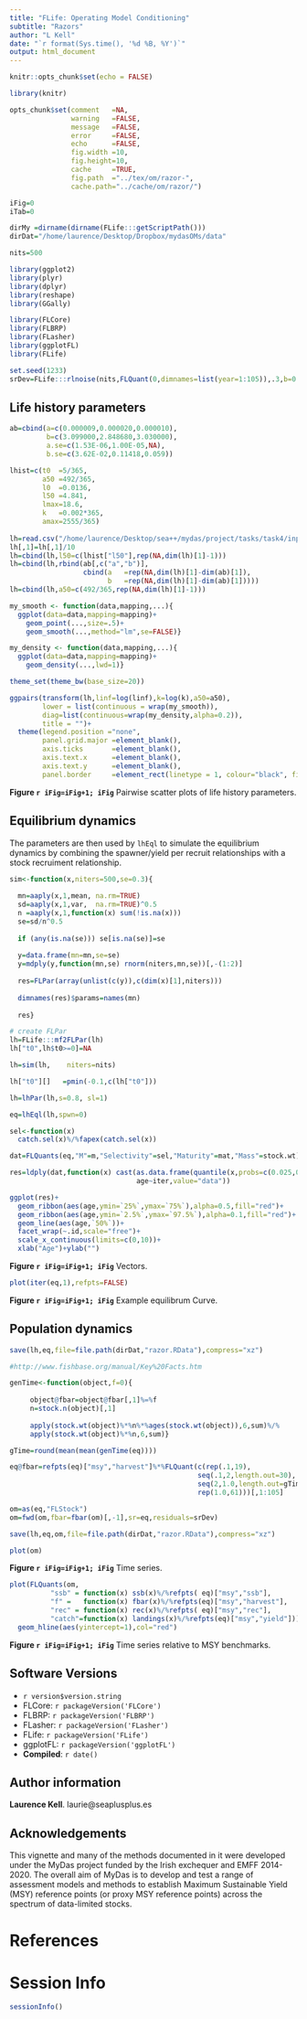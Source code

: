 ```yaml
---
title: "FLife: Operating Model Conditioning"
subtitle: "Razors"
author: "L Kell"
date: "`r format(Sys.time(), '%d %B, %Y')`"
output: html_document
---
```

  
```r
knitr::opts_chunk$set(echo = FALSE)

library(knitr)

opts_chunk$set(comment   =NA, 
               warning   =FALSE, 
               message   =FALSE, 
               error     =FALSE, 
               echo      =FALSE,
               fig.width =10, 
               fig.height=10,
               cache     =TRUE, 
               fig.path  ="../tex/om/razor-",
               cache.path="../cache/om/razor/")

iFig=0
iTab=0
```
```r
dirMy =dirname(dirname(FLife:::getScriptPath()))
dirDat="/home/laurence/Desktop/Dropbox/mydasOMs/data"  

nits=500
```
```r
library(ggplot2)
library(plyr)
library(dplyr)
library(reshape)
library(GGally)

library(FLCore)
library(FLBRP)
library(FLasher)
library(ggplotFL)
library(FLife)
```
```r
set.seed(1233)
srDev=FLife:::rlnoise(nits,FLQuant(0,dimnames=list(year=1:105)),.3,b=0.0)
```

## Life history parameters

```r
ab=cbind(a=c(0.000009,0.000020,0.000010),
         b=c(3.099000,2.848680,3.030000),
         a.se=c(1.53E-06,1.00E-05,NA),
         b.se=c(3.62E-02,0.11418,0.059))

lhist=c(t0  =5/365,
        a50 =492/365,
        l0  =0.0136,
        l50 =4.841,
        lmax=18.6,
        k   =0.002*365,
        amax=2555/365) 
     
lh=read.csv("/home/laurence/Desktop/sea++/mydas/project/tasks/task4/inputs/razorGrowth.csv")[,1:3]
lh[,1]=lh[,1]/10
lh=cbind(lh,l50=c(lhist["l50"],rep(NA,dim(lh)[1]-1)))
lh=cbind(lh,rbind(ab[,c("a","b")],
                  cbind(a   =rep(NA,dim(lh)[1]-dim(ab)[1]),
                        b   =rep(NA,dim(lh)[1]-dim(ab)[1]))))
lh=cbind(lh,a50=c(492/365,rep(NA,dim(lh)[1]-1)))
```

```r
my_smooth <- function(data,mapping,...){
  ggplot(data=data,mapping=mapping)+
    geom_point(...,size=.5)+
    geom_smooth(...,method="lm",se=FALSE)}

my_density <- function(data,mapping,...){
  ggplot(data=data,mapping=mapping)+
    geom_density(...,lwd=1)}

theme_set(theme_bw(base_size=20))

ggpairs(transform(lh,linf=log(linf),k=log(k),a50=a50),
        lower = list(continuous = wrap(my_smooth)),
        diag=list(continuous=wrap(my_density,alpha=0.2)),
        title = "")+
  theme(legend.position ="none",
        panel.grid.major =element_blank(),
        axis.ticks       =element_blank(),
        axis.text.x      =element_blank(),
        axis.text.y      =element_blank(),
        panel.border     =element_rect(linetype = 1, colour="black", fill=NA))
```

**Figure `r iFig=iFig+1; iFig`** Pairwise scatter plots of life history parameters.


## Equilibrium dynamics

The parameters are then used by `lhEql` to simulate the equilibrium dynamics by combining the spawner/yield per recruit relationships with a stock recruiment relationship.

```r
sim<-function(x,niters=500,se=0.3){
  
  mn=aaply(x,1,mean, na.rm=TRUE)
  sd=aaply(x,1,var,  na.rm=TRUE)^0.5
  n =aaply(x,1,function(x) sum(!is.na(x)))
  se=sd/n^0.5
  
  if (any(is.na(se))) se[is.na(se)]=se
  
  y=data.frame(mn=mn,se=se)
  y=mdply(y,function(mn,se) rnorm(niters,mn,se))[,-(1:2)]
  
  res=FLPar(array(unlist(c(y)),c(dim(x)[1],niters)))
  
  dimnames(res)$params=names(mn)
  
  res}

# create FLPar
lh=FLife:::mf2FLPar(lh)
lh["t0",lh$t0>=0]=NA
```

```r
lh=sim(lh,    niters=nits)
```

```r
lh["t0"][]   =pmin(-0.1,c(lh["t0"]))

lh=lhPar(lh,s=0.8, sl=1)
```

```r
eq=lhEql(lh,spwn=0)   
```

```r
sel<-function(x) 
  catch.sel(x)%/%fapex(catch.sel(x))

dat=FLQuants(eq,"M"=m,"Selectivity"=sel,"Maturity"=mat,"Mass"=stock.wt)

res=ldply(dat,function(x) cast(as.data.frame(quantile(x,probs=c(0.025,0.25,0.5,0.75,0.975))),
                               age~iter,value="data"))

ggplot(res)+
  geom_ribbon(aes(age,ymin=`25%`,ymax=`75%`),alpha=0.5,fill="red")+
  geom_ribbon(aes(age,ymin=`2.5%`,ymax=`97.5%`),alpha=0.1,fill="red")+
  geom_line(aes(age,`50%`))+
  facet_wrap(~.id,scale="free")+
  scale_x_continuous(limits=c(0,10))+
  xlab("Age")+ylab("")
```

**Figure `r iFig=iFig+1; iFig`** Vectors.


```r
plot(iter(eq,1),refpts=FALSE)
```

**Figure `r iFig=iFig+1; iFig`** Example equilibrum Curve.


## Population dynamics

```r
save(lh,eq,file=file.path(dirDat,"razor.RData"),compress="xz")    
```

```r
#http://www.fishbase.org/manual/Key%20Facts.htm

genTime<-function(object,f=0){
  
     object@fbar=object@fbar[,1]%=%f
     n=stock.n(object)[,1]
     
     apply(stock.wt(object)%*%n%*%ages(stock.wt(object)),6,sum)%/%
     apply(stock.wt(object)%*%n,6,sum)}

gTime=round(mean(mean(genTime(eq))))

eq@fbar=refpts(eq)["msy","harvest"]%*%FLQuant(c(rep(.1,19),
                                              seq(.1,2,length.out=30),
                                              seq(2,1.0,length.out=gTime)[-1],
                                              rep(1.0,61)))[,1:105]

om=as(eq,"FLStock")
om=fwd(om,fbar=fbar(om)[,-1],sr=eq,residuals=srDev)

save(lh,eq,om,file=file.path(dirDat,"razor.RData"),compress="xz")    

plot(om)
```

**Figure `r iFig=iFig+1; iFig`** Time series.

```r
plot(FLQuants(om,
          "ssb" = function(x) ssb(x)%/%refpts( eq)["msy","ssb"], 
          "f" =   function(x) fbar(x)%/%refpts(eq)["msy","harvest"], 
          "rec" = function(x) rec(x)%/%refpts( eq)["msy","rec"], 
          "catch"=function(x) landings(x)%/%refpts(eq)["msy","yield"])) + 
  geom_hline(aes(yintercept=1),col="red") 
```

**Figure `r iFig=iFig+1; iFig`** Time series relative to MSY benchmarks.

\newpage
## Software Versions

* `r version$version.string`
* FLCore:    `r packageVersion('FLCore')`
* FLBRP:     `r packageVersion('FLBRP')`
* FLasher:   `r packageVersion('FLasher')`
* FLife:     `r packageVersion('FLife')`
* ggplotFL:  `r packageVersion('ggplotFL')`
* **Compiled**: `r date()`

## Author information

**Laurence Kell**. laurie@seaplusplus.es

## Acknowledgements

This vignette and many of the methods documented in it were developed under the MyDas project funded by the Irish exchequer and EMFF 2014-2020. The overall aim of MyDas is to develop and test a range of assessment models and methods to establish Maximum Sustainable Yield (MSY) reference points (or proxy MSY reference points) across the spectrum of data-limited stocks.

# References {#References}

\newpage
# Session Info

```r
sessionInfo()
```

